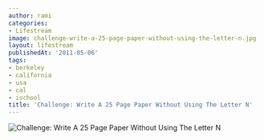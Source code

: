 ```yaml
---
author: rami
categories:
- Lifestream
image: challenge-write-a-25-page-paper-without-using-the-letter-n.jpg
layout: lifestream
publishedAt: '2011-05-06'
tags:
- berkeley
- california
- usa
- cal
- ischool
title: 'Challenge: Write A 25 Page Paper Without Using The Letter N'
---
```


![Challenge: Write A 25 Page Paper Without Using The Letter N](/assets/images/content/lifestream/challenge-write-a-25-page-paper-without-using-the-letter-n.jpg)
